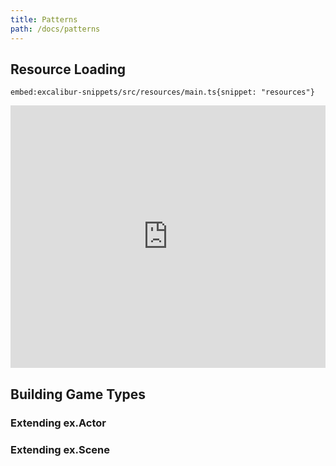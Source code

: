 ```yaml
---
title: Patterns
path: /docs/patterns
---
```


## Resource Loading

`embed:excalibur-snippets/src/resources/main.ts{snippet: "resources"}`

<iframe src="https://excaliburjs.com/excalibur-snippets/resources/" 
        style="width:100%; height:420px; border:0; overflow:hidden">

</iframe>

## Building Game Types

### Extending ex.Actor

### Extending ex.Scene
